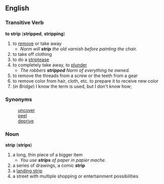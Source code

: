 ==English==
===Transitive Verb===
'''to strip''' ('''stripped''', '''stripping''')
# to [[remove]] or take away
#*''Norm will '''strip''' the old varnish before painting the chair.''
# to take off clothing
# to do a [[striptease]]
# to completely take away, to [[plunder]]
#*''The robbers '''stripped''' Norm of everything he owned.''
# to remove the threads from a screw or the teeth from a gear
# to remove color from hair, cloth, etc. to prepare it to receive new color
# (''in Bridge'')  I know the term is used, but I don't know how; {{substub}}

===Synonyms===
:[[uncover]]
:[[peel]]
:[[deprive]]

===Noun===
'''strip''' ('''strips''')
# a long, thin piece of a bigger item
#* ''You use '''strips''' of paper in papier mache.''
# a series of drawings, a comic '''strip'''
# a [[landing strip]]
# a street with multiple shopping or entertainment possibilities